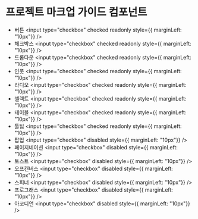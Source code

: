 
<Meta title="Component/Introduction" />

# 프로젝트 마크업 가이드 컴포넌트
- 버튼 <input type="checkbox" checked readonly style={{ marginLeft: "10px"}} />
- 체크박스 <input type="checkbox" checked readonly style={{ marginLeft: "10px"}} />
- 드롭다운 <input type="checkbox" checked readonly style={{ marginLeft: "10px"}} />
- 인풋 <input type="checkbox" checked readonly style={{ marginLeft: "10px"}} />
- 라디오 <input type="checkbox" checked readonly style={{ marginLeft: "10px"}} />
- 셀렉트 <input type="checkbox" checked readonly style={{ marginLeft: "10px"}} />
- 테이블 <input type="checkbox" checked readonly style={{ marginLeft: "10px"}} />
- 툴팁 <input type="checkbox" checked readonly style={{ marginLeft: "10px"}} />
- 팝업 <input type="checkbox" disabled style={{ marginLeft: "10px"}} />
- 페이지네이션 <input type="checkbox" disabled style={{ marginLeft: "10px"}} />
- 토스트 <input type="checkbox" disabled style={{ marginLeft: "10px"}} />
- 오프캔버스 <input type="checkbox" disabled style={{ marginLeft: "10px"}} />
- 스피너 <input type="checkbox" disabled style={{ marginLeft: "10px"}} />
- 프로그래스 <input type="checkbox" disabled style={{ marginLeft: "10px"}} />
- 아코디언 <input type="checkbox" disabled style={{ marginLeft: "10px"}} />
